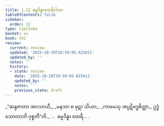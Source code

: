 ```yaml
---
title: 1.12 ဓမ္မဒိန္နာထေရီဂါထာ
tableOfContents: false
sidebar:
  order: 12
type: tipitaka
basket: su
book: th2
review:
  current: review
  updated: '2025-10-20T20:59:05.625011'
  updated_by: ''
  notes: ''
  history:
  - state: review
    date: '2025-10-20T20:59:05.625011'
    updated_by: ''
    notes: ''
    previous_state: draft
---
```



<DynamicBreadcrumb />


<ReviewStatus review={frontmatter.review} showDetails={true} />

<HypothesisAnnotation frontmatter={frontmatter} />

<Division number="12" book="th2" e="ch" v="19" p="379">

<Paragraph number="24" type="verses" book="th2">
_“ဆန္ဒဇာတာ အဝသာယီ,_  
_မနသာ စ ဖုဋာ သိယာ;_  
_ကာမေသု အပ္ပဋိဗဒ္ဓစိတ္တာ,_  
ဥဒ္ဓံသောတာတိ ဝုစ္စတီ”တိ._  


</Paragraph>
</Division>

<Paragraph number="25" type="center" book="th2">
…  ဓမ္မဒိန္နာ ထေရီ… .
</Paragraph>